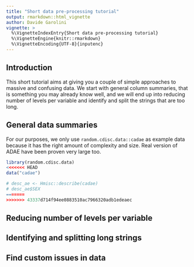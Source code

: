 ```yaml
---
title: "Short data pre-processing tutorial"
output: rmarkdown::html_vignette
author: Davide Garolini
vignette: >
  %\VignetteIndexEntry{Short data pre-processing tutorial}
  %\VignetteEngine{knitr::rmarkdown}
  %\VignetteEncoding{UTF-8}{inputenc}
---
```


## Introduction
  
This short tutorial aims at giving you a couple of simple approaches to massive and confusing data. We start with general column summaries, that is something you may already know well, and we will end up into reducing number of levels per variable and identify and split the strings that are too long.

## General data summaries

For our purposes, we only use `random.cdisc.data::cadae` as example data because it has the right amount of complexity and size. Real version of ADAE have been proven very large too.

```r
library(random.cdisc.data)
<<<<<<< HEAD
data("cadae")
```

```r
# desc_ae <- Hmisc::describe(cadae)
# desc_ae$SEX
=======
>>>>>>> 43337d714f94ee0883510ac7966320adb1edeaec
```

## Reducing number of levels per variable

## Identifying and splitting long strings

## Find custom issues in data

